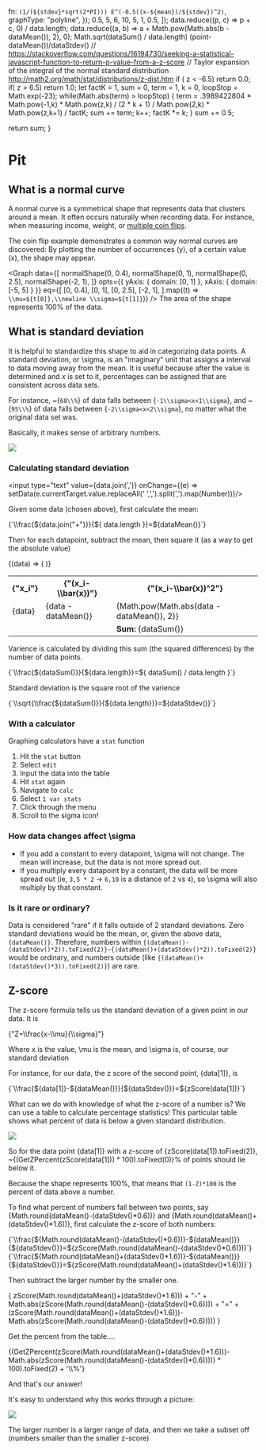   fn: `(1/(${stdev}*sqrt(2*PI))) E^(-0.5((x-${mean})/${stdev})^2)`,
  graphType: "polyline",
});
  0.5, 5, 6, 10, 5, 1, 0.5,
]);
  data.reduce((p, c) => p + c, 0) / data.length;
  data.reduce((a, b) => a + Math.pow(Math.abs(b - dataMean()), 2), 0);
  Math.sqrt(dataSum() / data.length)
  (point-dataMean())/dataStdev()
// https://stackoverflow.com/questions/16194730/seeking-a-statistical-javascript-function-to-return-p-value-from-a-z-score
// Taylor expansion of the integral of the normal standard distribution http://math2.org/math/stat/distributions/z-dist.htm
  if ( z < -6.5)
    return 0.0;
  if( z > 6.5) 
    return 1.0;
  let factK = 1, sum = 0, term = 1, k = 0, loopStop = Math.exp(-23);
  while(Math.abs(term) > loopStop) {
    term = .3989422804 * Math.pow(-1,k) * Math.pow(z,k) / (2 * k + 1) / Math.pow(2,k) * Math.pow(z,k+1) / factK;
    sum += term;
    k++;
    factK *= k;
  }
  sum += 0.5;

  return sum;
}

# Pit

## What is a normal curve

A normal curve is a symmetrical shape that represents data that clusters around a mean. It often occurs naturally when recording data. For instance, when measuring income, weight, or [multiple coin flips](/sch/10/ma/misc/coin).

The coin flip example demonstrates a common way normal curves are discovered: By plotting the number of occurrences (y), of a certain value (x), the shape may appear.

<Graph
  data={[
    normalShape(0, 0.4),
    normalShape(0, 1),
    normalShape(0, 2.5),
    normalShape(-2, 1),
  ]}
  opts={{ yAxis: { domain: [0, 1] }, xAxis: { domain: [-5, 5] } }}
  eq={[
    [0, 0.4],
    [0, 1],
    [0, 2.5],
    [-2, 1],
  ].map((t) => `\\mu=${t[0]},\\newline \\sigma=${t[1]}`)}
/>
The area of the shape represents 100% of the data.

## What is standard deviation

It is helpful to standardize this shape to aid in categorizing data points. A standard deviation, or <E>\sigma</E>, is an "imaginary" unit that assigns a interval to data moving away from the mean. It is useful because after the value is determined and x is set to it, percentages can be assigned that are consistent across data sets.

For instance, ~<E>{`68\\%`}</E> of data falls between <E>{`-1\\sigma<x<1\\sigma`}</E>, and ~<E>{`95\\%`}</E> of data falls between <E>{`-2\\sigma<x<2\\sigma`}</E>, no matter what the original data set was.

Basically, it makes sense of arbitrary numbers.

![](https://d3tl80hy6t5toy.cloudfront.net/wp-content/uploads/sites/4/2012/08/12100547/Bell-Curve-Standard-Deviation.jpg)

### Calculating standard deviation

<input type="text" value={data.join(',')} onChange={(e) => setData(e.currentTarget.value.replaceAll(' ',',').split(',').map(Number))}/>

Given some data (chosen above), first calculate the mean:

<Suspense fallback="Loading....">
<E type="block">{`\\frac{${data.join("+")}}{${
  data.length
}}=${dataMean()}`}</E>
</Suspense>

Then for each datapoint, subtract the mean, then square it (as a way to get the absolute value)

<table>
  <tbody>
    <tr>
      <th>
        <E>{"x_i"}</E>
      </th>
      <th>
        <E>{"(x_i-\\bar{x})"}</E>
      </th>
      <th>
        <E>{"(x_i-\\bar{x})^2"}</E>
      </th>
    </tr>
    <Suspense fallback="Loading....">
    <For each={data}>
        {(data) => (
          <tr>
            <td>{data}</td>
            <td>{data - dataMean()}</td>
            <td>{Math.pow(Math.abs(data - dataMean()), 2)}</td>
          </tr>
        )}
      </For>
    </Suspense>
    <tr>
      <td colspan="2" />
      <td>
        <b>Sum: </b>
        {dataSum()}
      </td>
    </tr>
  </tbody>
</table>

Varience is calculated by dividing this sum (the squared differences) by the number of data points.

<Suspense fallback="Loading....">
  <E type="block">
    {`\\frac{${dataSum()}}{${data.length}}=${
      dataSum() / data.length
    }`}
  </E>
</Suspense>

Standard deviation is the square root of the varience

<Suspense>
  <E type="block">
    {`\\sqrt{\\frac{${dataSum()}}{${data.length}}}=${dataStdev()}`}
  </E>
</Suspense>

### With a calculator

Graphing calculators have a `stat` function

1. Hit the `stat` button
2. Select `edit`
3. Input the data into the table
4. Hit `stat` again
5. Navigate to `calc`
6. Select `1 var stats`
7. Click through the menu
8. Scroll to the sigma icon!

### How data changes affect <E>\sigma</E>

- If you add a constant to every datapoint, <E>\sigma</E> will not change. The mean will increase, but the data is not more spread out.
- If you multiply every datapoint by a constant, the data will be more spread out (ie, `3,5 * 2` -> `6,10` is a distance of `2` vs `4`), so <E>\sigma</E> will also multiply by that constant.

### Is it rare or ordinary?

Data is considered "rare" if it falls outside of 2 standard deviations. Zero standard deviations would be the mean, or, given the above data, <code>{dataMean()}</code>. Therefore, numbers within <code>{(dataMean()-(dataStdev()*2)).toFixed(2)}—{(dataMean()+(dataStdev()*2)).toFixed(2)}</code> would be ordinary, and numbers outside (like <code>{(dataMean()+(dataStdev()*3)).toFixed(2)}</code>) are rare.

## Z-score

The z-score formula tells us the standard deviation of a given point in our data. It is

<E type="block">
{"Z=\\frac{x-\\mu}{\\sigma}"}
</E>

Where x is the value, <E>\mu</E> is the mean, and <E>\sigma</E> is, of course, our standard deviation

For instance, for our data, the z score of the second point, {data[1]}, is

<E type="block">
{`\\frac{${data[1]}-${dataMean()}}{${dataStdev()}}=${zScore(data[1])}`}
</E>

What can we do with knowledge of what the z-score of a number is? We can use a table to calculate percentage statistics! This particular table shows what percent of data is below a given standard distribution.

![](https://cdn.wallstreetmojo.com/wp-content/uploads/2019/04/Z-%E2%80%93-Score.png)

So for the data point {data[1]} with a z-score of {zScore(data[1]).toFixed(2)}, ~{(GetZPercent(zScore(data[1])) * 100).toFixed(0)}% of points should lie below it.

Because the shape represents 100%, that means that `(1-Z)*100` is the percent of data above a number.

To find what percent of numbers fall between two points, say {Math.round(dataMean()-(dataStdev()*0.6))} and {Math.round(dataMean()+(dataStdev()*1.6))}, first calculate the z-score of both numbers:

<E type="block">
{`\\frac{${Math.round(dataMean()-(dataStdev()*0.6))}-${dataMean()}}{${dataStdev()}}=${zScore(Math.round(dataMean()-(dataStdev()*0.6)))}`}
</E>
<E type="block">
{`\\frac{${Math.round(dataMean()+(dataStdev()*1.6))}-${dataMean()}}{${dataStdev()}}=${zScore(Math.round(dataMean()+(dataStdev()*1.6)))}`}
</E>

Then subtract the larger number by the smaller one.

<E type="block">
{
  zScore(Math.round(dataMean()+(dataStdev()*1.6)))
  + "-" +
  Math.abs(zScore(Math.round(dataMean()-(dataStdev()*0.6))))
  + "=" +
  (zScore(Math.round(dataMean()+(dataStdev()*1.6)))-Math.abs(zScore(Math.round(dataMean()-(dataStdev()*0.6)))))
}
</E>

Get the percent from the table....

<E type="block">
{(GetZPercent(zScore(Math.round(dataMean()+(dataStdev()*1.6)))-Math.abs(zScore(Math.round(dataMean()-(dataStdev()*0.6))))) * 100).toFixed(2) + '\\%'}
</E>

And that's our answer!

It's easy to understand why this works through a picture:

![](/sch/stat/intersection.png)

The larger number is a larger range of data, and then we take a subset off (numbers smaller than the smaller z-score)